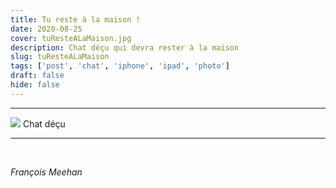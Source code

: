 ```yaml
---
title: Tu reste à la maison !
date: 2020-08-25
cover: tuResteALaMaison.jpg
description: Chat déçu qui devra rester à la maison
slug: tuResteALaMaison
tags: ['post', 'chat', 'iphone', 'ipad', 'photo']
draft: false
hide: false
---
```



---


<Flex>
  <Card width={[ 256, 320 ]} mx='auto'>
    <Image src='tuResteALaMaison.jpg'/>
    <Text>
      Chat déçu
    </Text>
  </Card>
</Flex>

---


<br/>

*François Meehan*

[^1]: Expression [belle lurette](https://www.expressio.fr/expressions/il-y-a-depuis-belle-lurette)
[^2]: Jeu de [Fers à cheval](https://fr.wikipedia.org/wiki/Fer_%C3%A0_cheval_(jeu))